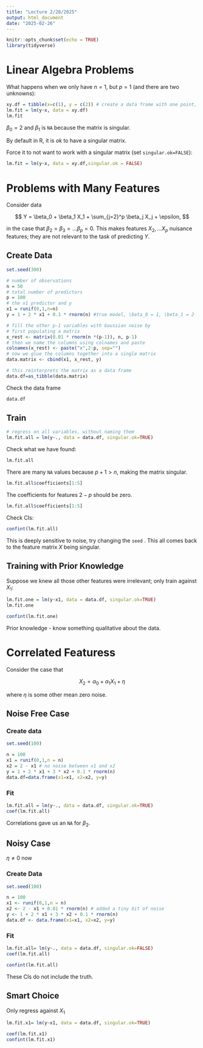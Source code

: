 ```yaml
---
title: "Lecture 2/28/2025"
output: html_document
date: "2025-02-26"
---
```


```r
knitr::opts_chunk$set(echo = TRUE)
library(tidyverse)
```

# Linear Algebra Problems

What happens when we only have $n=1$, but $p=1$ (and there are two unknowns):

```r
xy.df = tibble(x=c(1), y = c(2)) # create a data frame with one point, (1,2)
lm.fit = lm(y~x, data = xy.df)
lm.fit
```

$\beta_0=2$ and $\beta_1$ is `NA` because the matrix is singular.

By default in R, it is *ok* to have a singular matrix.

Force it to not want to work with a singular matrix (set `singular.ok=FALSE`):

```r
lm.fit = lm(y~x, data = xy.df,singular.ok = FALSE)
```

# Problems with Many Features

Consider data

$$
Y = \beta_0 + \beta_1 X_1 + \sum_{j=2}^p \beta_j X_j + \epsilon,
$$

in the case that $\beta_2=\beta_3=\ldots \beta_p=0$. This makes features $X_2, \ldots X_p$ nuisance features; they are not relevant to the task of predicting $Y$.

## Create Data

```r
set.seed(300)

# number of observations
n = 50
# total number of predictors
p = 100
# the x1 predictor and y
x1 = runif(0,1,n=n)
y = 1 + 2 * x1 + 0.1 * rnorm(n) #true model, \beta_0 = 1, \beta_1 = 2

# fill the other p-1 variables with Gaussian noise by
# first populating a matrix
x_rest <- matrix(0.01 * rnorm(n *(p-1)), n, p-1)
# then we name the columns using colnames and paste
colnames(x_rest) <- paste("x",2:p, sep="")
# now we glue the columns together into a single matrix
data.matrix <- cbind(x1, x_rest, y)

# this reinterprets the matrix as a data frame
data.df=as_tibble(data.matrix)
```

Check the data frame

```r
data.df
```

## Train

```r
# regress on all variables, without naming them
lm.fit.all = lm(y~., data = data.df, singular.ok=TRUE)
```

Check what we have found:

```r
lm.fit.all
```

There are many `NA` values because $p+1> n$, making the matrix singular.

```r
lm.fit.all$coefficients[1:5]
```

The coefficients for features $2-p$ should be zero.

```r
lm.fit.all$coefficients[1:5]
```

Check CIs:

```r
confint(lm.fit.all)
```

This is deeply sensitive to noise, try changing the `seed` . This all comes back to the feature matrix $X$ being singular.

## Training with Prior Knowledge

Suppose we knew all those other features were irrelevant; only train against $X_1$:

```r
lm.fit.one = lm(y~x1, data = data.df, singular.ok=TRUE)
lm.fit.one
```

```r
confint(lm.fit.one)
```

Prior knowledge - know something qualitative about the data.

# Correlated Featuress

Consider the case that

$$
X_2 = \alpha_0  + \alpha_1 X_1 + \eta
$$

where $\eta$ is some other mean zero noise.

## Noise Free Case

### Create data

```r
set.seed(100)

n = 100
x1 = runif(0,1,n = n)
x2 = 2 - x1 # no noise between x1 and x2
y = 1 + 2 * x1 + 3 * x2 + 0.1 * rnorm(n)
data.df=data.frame(x1=x1, x2=x2, y=y)
```

### Fit

```r
lm.fit.all = lm(y~., data = data.df, singular.ok=TRUE)
coef(lm.fit.all)
```

Correlations gave us an `NA` for $\beta_2$.

## Noisy Case

$\eta\neq 0$ now

### Create Data

```r
set.seed(100)

n = 100
x1 <- runif(0,1,n = n)
x2 <- 2 - x1 + 0.01 * rnorm(n) # added a tiny bit of noise
y <- 1 + 2 * x1 + 3 * x2 + 0.1 * rnorm(n)
data.df <- data.frame(x1=x1, x2=x2, y=y)


```

### Fit

```r
lm.fit.all= lm(y~., data = data.df, singular.ok=FALSE)
coef(lm.fit.all)
```

```r
confint(lm.fit.all)
```

These CIs do not include the truth.

## Smart Choice

Only regress against $X_1$

```r
lm.fit.x1= lm(y~x1, data = data.df, singular.ok=TRUE)

```

```r
coef(lm.fit.x1)
confint(lm.fit.x1)

```
